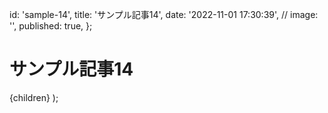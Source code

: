 
  id: 'sample-14',
  title: 'サンプル記事14',
  date: '2022-11-01 17:30:39',
  // image: '',
  published: true,
};

# サンプル記事14

  <ArticleLayout meta={meta}>{children}</ArticleLayout>
);

